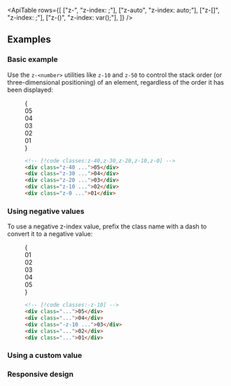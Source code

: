 

<ApiTable
  rows={[
    ["z-<number>", "z-index: <number>;"],
    ["z-auto", "z-index: auto;"],
    ["z-[<value>]", "z-index: <value>;"],
    ["z-(<custom-property>)", "z-index: var(<custom-property>);"],
  ]}
/>

## Examples

### Basic example

Use the `z-<number>` utilities like `z-10` and `z-50` to control the stack order (or three-dimensional positioning) of an element, regardless of the order it has been displayed:

<Figure>

<Example>
  {
    <div className="flex justify-center -space-x-3 font-mono text-sm leading-6 font-bold text-white">
      <div className="z-40 flex size-16 items-center justify-center rounded-full bg-pink-500 shadow-lg outline-2 outline-white dark:outline-[#11121E]">
        05
      </div>
      <div className="z-30 flex size-16 items-center justify-center rounded-full bg-pink-500 shadow-lg outline-2 outline-white dark:outline-[#11121E]">
        04
      </div>
      <div className="z-20 flex size-16 items-center justify-center rounded-full bg-pink-500 shadow-lg outline-2 outline-white dark:outline-[#11121E]">
        03
      </div>
      <div className="z-10 flex size-16 items-center justify-center rounded-full bg-pink-500 shadow-lg outline-2 outline-white dark:outline-[#11121E]">
        02
      </div>
      <div className="z-0 flex size-16 items-center justify-center rounded-full bg-pink-500 shadow-lg outline-2 outline-white dark:outline-[#11121E]">
        01
      </div>
    </div>
  }
</Example>

```html
<!-- [!code classes:z-40,z-30,z-20,z-10,z-0] -->
<div class="z-40 ...">05</div>
<div class="z-30 ...">04</div>
<div class="z-20 ...">03</div>
<div class="z-10 ...">02</div>
<div class="z-0 ...">01</div>
```

</Figure>

### Using negative values

To use a negative z-index value, prefix the class name with a dash to convert it to a negative value:

<Figure>

<Example>
  {
    <div className="isolate flex justify-center -space-x-3 font-mono text-sm leading-6 font-bold text-white">
      <div className="flex size-16 items-center justify-center rounded-full bg-fuchsia-500 shadow-lg outline-2 outline-white dark:outline-[#11121E]">
        01
      </div>
      <div className="flex size-16 items-center justify-center rounded-full bg-fuchsia-500 shadow-lg outline-2 outline-white dark:outline-[#11121E]">
        02
      </div>
      <div className="-z-10 flex size-16 items-center justify-center rounded-full bg-fuchsia-500 shadow-lg outline-2 outline-white dark:outline-[#11121E]">
        03
      </div>
      <div className="flex size-16 items-center justify-center rounded-full bg-fuchsia-500 shadow-lg outline-2 outline-white dark:outline-[#11121E]">
        04
      </div>
      <div className="flex size-16 items-center justify-center rounded-full bg-fuchsia-500 shadow-lg outline-2 outline-white dark:outline-[#11121E]">
        05
      </div>
    </div>
  }
</Example>

```html
<!-- [!code classes:-z-10] -->
<div class="...">05</div>
<div class="...">04</div>
<div class="-z-10 ...">03</div>
<div class="...">02</div>
<div class="...">01</div>
```

</Figure>

### Using a custom value

<UsingACustomValue utility="z" name="stack order" value="calc(var(--index)+1)" />

### Responsive design

<ResponsiveDesign property="z-index" defaultClass="z-0" featuredClass="z-50" />
